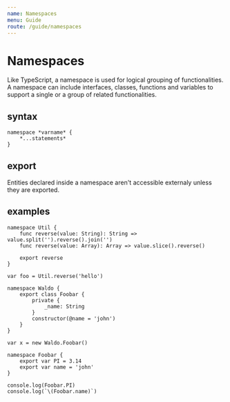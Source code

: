 ```yaml
---
name: Namespaces
menu: Guide
route: /guide/namespaces
---
```


# Namespaces

Like TypeScript, a namespace is used for logical grouping of functionalities.
A namespace can include interfaces, classes, functions and variables to support a single or a group of related functionalities.

## syntax

```syntax
namespace *varname* {
	*...statements*
}
```

## export

Entities declared inside a namespace aren't accessible externaly unless they are exported.

## examples

```kaoscript
namespace Util {
	func reverse(value: String): String => value.split('').reverse().join('')
	func reverse(value: Array): Array => value.slice().reverse()

	export reverse
}

var foo = Util.reverse('hello')
```

```kaoscript
namespace Waldo {
	export class Foobar {
		private {
			_name: String
		}
		constructor(@name = 'john')
	}
}

var x = new Waldo.Foobar()
```

```kaoscript
namespace Foobar {
	export var PI = 3.14
	export var name = 'john'
}

console.log(Foobar.PI)
console.log(`\(Foobar.name)`)
```

